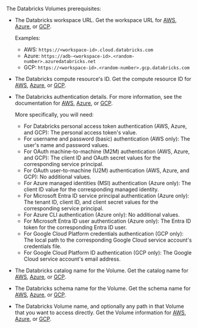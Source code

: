 The Databricks Volumes prerequisites:

- The Databricks workspace URL. Get the workspace URL for 
  [AWS](https://docs.databricks.com/workspace/workspace-details.html#workspace-instance-names-urls-and-ids), 
  [Azure](https://learn.microsoft.com/azure/databricks/workspace/workspace-details#workspace-instance-names-urls-and-ids), 
  or [GCP](https://docs.gcp.databricks.com/workspace/workspace-details.html#workspace-instance-names-urls-and-ids).

  Examples:

  - AWS: `https://<workspace-id>.cloud.databricks.com`
  - Azure: `https://adb-<workspace-id>.<random-number>.azuredatabricks.net`
  - GCP: `https://<workspace-id>.<random-number>.gcp.databricks.com`

- The Databricks compute resource's ID. Get the compute resource ID for 
  [AWS](https://docs.databricks.com/integrations/compute-details.html), 
  [Azure](https://learn.microsoft.com/azure/databricks/integrations/compute-details), 
  or [GCP](https://docs.gcp.databricks.com/integrations/compute-details.html).

- The Databricks authentication details. For more information, see the documentation for 
  [AWS](https://docs.databricks.com/dev-tools/auth/index.html), 
  [Azure](https://learn.microsoft.com/azure/databricks/dev-tools/auth/), 
  or [GCP](https://docs.gcp.databricks.com/dev-tools/auth/index.html).

  More specifically, you will need:

  - For Databricks personal access token authentication (AWS, Azure, and GCP): The personal access token's value.
  - For username and password (basic) authentication (AWS only): The user's name and password values.
  - For OAuth machine-to-machine (M2M) authentication (AWS, Azure, and GCP): The client ID and OAuth secret values for the corresponding service principal.
  - For OAuth user-to-machine (U2M) authentication (AWS, Azure, and GCP): No additional values.
  - For Azure managed identities (MSI) authentication (Azure only): The client ID value for the corresponding managed identity.
  - For Microsoft Entra ID service principal authentication (Azure only): The tenant ID, client ID, and client secret values for the corresponding service principal.
  - For Azure CLI authentication (Azure only): No additional values.
  - For Microsoft Entra ID user authentication (Azure only): The Entra ID token for the corresponding Entra ID user.
  - For Google Cloud Platform credentials authentication (GCP only): The local path to the corresponding Google Cloud service account's credentials file.
  - For Google Cloud Platform ID authentication (GCP only): The Google Cloud service account's email address.

- The Databricks catalog name for the Volume. Get the catalog name for [AWS](https://docs.databricks.com/catalogs/manage-catalog.html), [Azure](https://learn.microsoft.com/azure/databricks/catalogs/manage-catalog), or [GCP](https://docs.gcp.databricks.com/catalogs/manage-catalog.html).
- The Databricks schema name for the Volume. Get the schema name for [AWS](https://docs.databricks.com/schemas/manage-schema.html), [Azure](https://learn.microsoft.com/azure/databricks/schemas/manage-schema), or [GCP](https://docs.gcp.databricks.com/schemas/manage-schema.html).
- The Databricks Volume name, and optionally any path in that Volume that you want to access directly. Get the Volume information for [AWS](https://docs.databricks.com/files/volumes.html), [Azure](https://learn.microsoft.com/azure/databricks/files/volumes), or [GCP](https://docs.gcp.databricks.com/files/volumes.html).